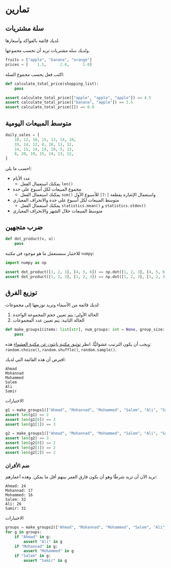 # تمارين {.unnumbered}


## سلة مشتريات

لديك قائمة بالفواكه وأسعارها.

ولديك سلة مشتريات تريد أن تحسب مجموعها.

```python
fruits = ["apple", "banana", "orange"]
prices = [    1.5,      2.0,      1.0]
```

اكتب فعل يحسب مجموع السلة:

```python
def calculate_total_price(shopping_list):
    pass
```

```python
assert calculate_total_price(["apple", "apple", "apple"]) == 4.5
assert calculate_total_price(["banana", "apple"]) == 3.5
assert calculate_total_price([]) == 0.0
```


## متوسط المبيعات اليومية

```python
daily_sales = [
    10, 12, 10, 15, 13, 14, 10,
    19, 14, 12, 8, 10, 11, 12,
    14, 15, 14, 14, 10, 5, 13,
    8, 20, 19, 15, 14, 13, 12,
]
```

احسب ما يلي:

- عدد الأيام
    - يمكنك استعمال الفعل `len()`
- مجموع المبيعات لكل أسبوع على حدة
    - يمكنك استعمال الفعل `sum()` واستعمال الإشارة بقطعة `[:7]` للأسبوع الأول
- متوسط المبيعات لكل أسبوع على حدة والانحراف المعياري
    - يمكنك استعمال الفعل `statistics.mean()` و `statistics.stdev()`
- متوسط المبيعات خلال الشهر والانحراف المعياري


## ضرب متجهين

```python
def dot_product(v, u):
    pass
```

للاختبار سنستعمل ما هو موجود في مكتبة `numpy`:

```python
import numpy as np

assert dot_product([1, 2, 3], [4, 5, 6]) == np.dot([1, 2, 3], [4, 5, 6])
assert dot_product([1, 2, 3], [1, 2, 3]) == np.dot([1, 2, 3], [1, 2, 3])
```


## توزيع الفرق

لديك قائمة من الأسماء وتريد توزيعها إلى مجموعات:

1. الحالة الأولى: يتم تعيين حجم المجموعة الواحدة
2. الحالة الثانية: يتم تعيين عدد المجموعات

```python
def make_groups1(items: list[str], num_groups: int = None, group_size: int = None) -> list[list[str]]:
    pass
```

ويجب أن يكون الترتيب عشوائيًّا. انظر [توثيق مكتبة بايثون عن مكتبة العشواء](https://python.readthedocs.io/en/stable/library/random.html#functions-for-sequences) هذه: `random.choice()`, `random.shuffle()`, `random.sample()`.

افترض أن هذه القائمة التي لديك:

```
Ahmad
Mohannad
Mohammed
Salem
Ali
Samir
```

الاختبارات

```python
g1 = make_groups1(["Ahmad", "Mohannad", "Mohammed", "Salem", "Ali", "Samir"], num_groups=2)
assert len(g1) == 2
assert len(g1[0]) == 3
assert len(g1[1]) == 3

g2 = make_groups1(["Ahmad", "Mohannad", "Mohammed", "Salem", "Ali", "Samir"], group_size=2)
assert len(g2) == 3
assert len(g2[0]) == 2
assert len(g2[1]) == 2
assert len(g2[2]) == 2
```

### ضم الأقران

تريد الآن أن تزيد شرطًا وهو أن يكون فارق العمر بينهم أقل ما يمكن. وهذه أعمارهم:

```
Ahmad: 24
Mohannad: 17
Mohammed: 16
Salem: 32
Ali: 26
Samir: 31
```

الاختبارات

```python
groups = make_groups2(["Ahmad", "Mohannad", "Mohammed", "Salem", "Ali", "Samir"], group_size=2)
for g in groups:
    if "Ahmad" in g:
        assert "Ali" in g
    if "Mohannad" in g:
        assert "Mohammed" in g
    if "Salem" in g:
        assert "Samir" in g
```